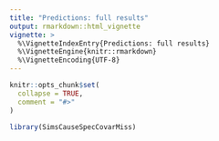 ```yaml
---
title: "Predictions: full results"
output: rmarkdown::html_vignette
vignette: >
  %\VignetteIndexEntry{Predictions: full results}
  %\VignetteEngine{knitr::rmarkdown}
  %\VignetteEncoding{UTF-8}
---
```


```r
knitr::opts_chunk$set(
  collapse = TRUE,
  comment = "#>"
)
```

```r
library(SimsCauseSpecCovarMiss)
```
